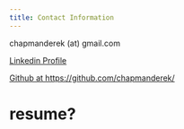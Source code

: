 ```yaml
---
title: Contact Information
---
```


chapmanderek (at) gmail.com

[Linkedin Profile]()

[Github at https://github.com/chapmanderek/](https://github.com/chapmanderek/)

# resume?